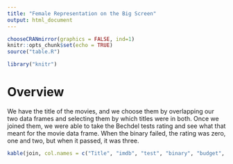 ```yaml
---
title: "Female Representation on the Big Screen"
output: html_document
---
```


```r
chooseCRANmirror(graphics = FALSE, ind=1)
knitr::opts_chunk$set(echo = TRUE)
source("table.R")

library("knitr")
```
# Overview
We have the title of the movies, and we choose them by overlapping our two data frames and selecting them by which titles were in both. Once we joined them, we were able to take the Bechdel tests rating and see what that meant for the movie data frame. When the binary failed, the rating was zero, one and two, but when it passed, it was three. 


```r
kable(join, col.names = c("Title", "imdb", "test", "binary", "budget", "rating", "domgross", "intgross"))

```